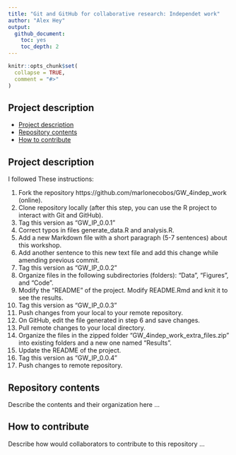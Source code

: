 ```yaml
---
title: "Git and GitHub for collaborative research: Independet work"
author: "Alex Hey"
output: 
  github_document:
    toc: yes
    toc_depth: 2
---
```



```r
knitr::opts_chunk$set(
  collapse = TRUE,
  comment = "#>"
)
```

## Project description


- [Project description](#project-description)
- [Repository contents](#repository-contents)
- [How to contribute](#how-to-contribute)

## Project description

I followed These instructions:

1. Fork the repository https://github.com/marlonecobos/GW_4indep_work (online).
2. Clone repository locally (after this step, you can use the R project to interact with Git and GitHub).
3. Tag this version as “GW_IP_0.0.1”
4. Correct typos in files generate_data.R and analysis.R.
5. Add a new Markdown file with a short paragraph (5-7 sentences) about this workshop.
6. Add another sentence to this new text file and add this change while amending previous commit.
7. Tag this version as “GW_IP_0.0.2”
8. Organize files in the following subdirectories (folders): “Data”, “Figures”, and “Code”.
9. Modify the “README” of the project. Modify README.Rmd and knit it to see the results.
10. Tag this version as “GW_IP_0.0.3”
11. Push changes from your local to your remote repository.
12. On GitHub, edit the file generated in step 6 and save changes.
13. Pull remote changes to your local directory.
14. Organize the files in the zipped folder “GW_4indep_work_extra_files.zip” into existing folders and a new one named “Results”.
15. Update the README of the project.
16. Tag this version as “GW_IP_0.0.4”
17. Push changes to remote repository.



## Repository contents

Describe the contents and their organization here ...


## How to contribute

Describe how would collaborators to contribute to this repository ...
